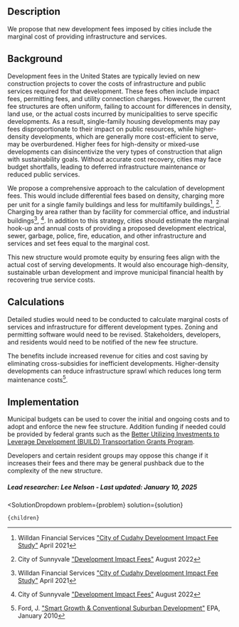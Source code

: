 

## Description
We propose that new development fees imposed by cities include the marginal cost of providing infrastructure and services.

## Background
Development fees in the United States are typically levied on new construction projects to cover the costs of infrastructure and public services required for that development. These fees often include impact fees, permitting fees, and utility connection charges. However, the current fee structures are often uniform, failing to account for differences in density, land use, or the actual costs incurred by municipalities to serve specific developments. As a result, single-family housing developments may pay fees disproportionate to their impact on public resources, while higher-density developments, which are generally more cost-efficient to serve, may be overburdened. Higher fees for high-density or mixed-use developments can disincentivize the very types of construction that align with sustainability goals. Without accurate cost recovery, cities may face budget shortfalls, leading to deferred infrastructure maintenance or reduced public services.

We propose a comprehensive approach to the calculation of development fees. This would include differential fees based on density, charging more per unit for a single family buildings and less for multifamily buildings[^”1”], [^”2”]. Charging by area rather than by facility for commercial office, and industrial buildings[^”1”], [^”2”]. In addition to this strategy, cities should estimate the marginal hook-up and annual costs of providing a proposed development electrical, sewer, garbage, police, fire, education, and other infrastructure and services and set fees equal to the marginal cost.

This new structure would promote equity by ensuring fees align with the actual cost of serving developments. It would also encourage high-density, sustainable urban development and improve municipal financial health by recovering true service costs.

## Calculations
Detailed studies would need to be conducted to calculate marginal costs of services and infrastructure for different development types. Zoning and permitting software would need to be revised. Stakeholders, developers, and residents would need to be notified of the new fee structure. 

The benefits include increased revenue for cities and cost saving by eliminating cross-subsidies for inefficient developments. Higher-density developments can reduce infrastructure sprawl which reduces long term maintenance costs[^”3”].


## Implementation
Municipal budgets can be used to cover the initial and ongoing costs and to adopt and enforce the new fee structure. Addition funding if needed could be provided by federal grants such as the [Better Utilizing Investments to Leverage Development (BUILD) Transportation Grants Program](https://www.transit.dot.gov/funding/grants/better-utilizing-investments-leverage-development-build-transportation-grants-program).

Developers and certain resident groups may oppose this change if it increases their fees and there may be general pushback due to the complexity of the new structure.

##### Lead researcher: Lee Nelson - Last updated: January 10, 2025

[^”1”]: Willdan Financial Services ["City of Cudahy Development Impact Fee Study"](https://www.cityofcudahy.com/DocumentCenter/View/774/Development-Impact-Fees) April 2021 

[^”2”]: City of Sunnyvale ["Development Impact Fees"](https://www.sunnyvale.ca.gov/home/showpublisheddocument/1632/637820855201870000) August 2022 

[^”3”]: Ford, J. ["Smart Growth &  Conventional Suburban Development"](https://19january2017snapshot.epa.gov/sites/production/files/2014-07/documents/mbd-epa-infrastructure.pdf) EPA, January 2010



  <SolutionDropdown 
    problem={problem} 
    solution={solution}
  >
    {children}
  </SolutionDropdown>